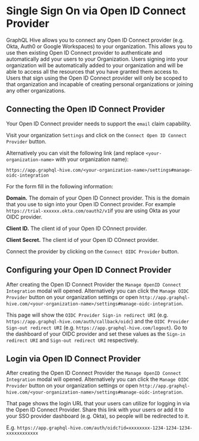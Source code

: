# Single Sign On via Open ID Connect Provider

GraphQL Hive allows you to connect any Open ID Connect provider (e.g. Okta, Auth0 or Google Workspaces) to your organization.
This allows you to use then existing Open ID Connect provider to authenticate and automatically add your users to your Organization.
Users signing into your organization will be automatically added to your organization and will be able to access all the resources that you have granted them access to.
Users that sign using the Open ID Connect provider will only be scoped to that organization and incapable of creating personal organizations or joining any other organizations.

## Connecting the Open ID Connect Provider

<Callout emoji="💡">Your Open ID Connect provider needs to support the `email` claim capability.</Callout>

Visit your organization `Settings` and click on the `Connect Open ID Connect Provider` button.

Alternatively you can visit the following link (and replace `<your-organization-name>` with your organization name):

`https://app.graphql-hive.com/<your-organization-name>/settings#manage-oidc-integration`

For the form fill in the following information:

**Domain.** The domain of your Open ID Connect provider. This is the domain that you use to sign into your Open ID Connect provider. For example `https://trial-xxxxxx.okta.com/oauth2/v1`if you are using Okta as your OIDC provider.

**Client ID.** The client id of your Open ID COnnect provider.

**Client Secret.** The client id of your Open ID COnnect provider.

Connect the provider by clicking on the `Connect OIDC Provider` button.

## Configuring your Open ID Connect Provider

After creating the Open ID Connect Provider the `Manage OpenID Connect Integration` modal will opened. Alternatively you can click the `Manage OIDC Provider` button on your organization settings or open `http://app.graphql-hive.com/<your-organization-name>/settings#manage-oidc-integration`.

This page will show the `OIDC Provider Sign-in redirect URI` (e.g. `https://app.graphql-hive.com/auth/callback/oidc`) and the `OIDC Provider Sign-out redirect URI` (e.g. `https://app.graphql-hive.com/logout`).
Go to the dashboard of your OIDC provider and set these values as the `Sign-in redirect URI` and `Sign-out redirect URI` respectively.

## Login via Open ID Connect Provider

After creating the Open ID Connect Provider the `Manage OpenID Connect Integration` modal will opened. Alternatively you can click the `Manage OIDC Provider` button on your organization settings or open `http://app.graphql-hive.com/<your-organization-name>/settings#manage-oidc-integration`.

That page shows the login URL that your users can utilize for logging in via the Open ID Connect Provider. Share this link with your users or add it to your SSO provider dashboard (e.g. Okta), so people will be redirected to it.

E.g. `https://app.graphql-hive.com/auth/oidc?id=xxxxxxxx-1234-1234-1234-xxxxxxxxxxxx`
